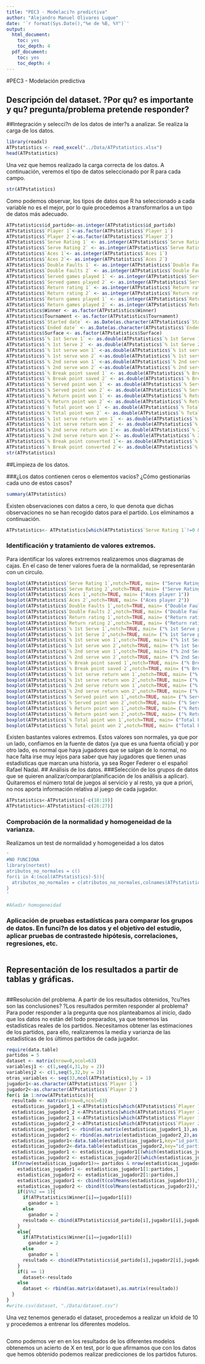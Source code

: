 ```yaml
---
title: "PEC3 - Modelaci?n predictiva"
author: "Alejandro Manuel Olivares Luque"
date: '`r format(Sys.Date(),"%e de %B, %Y")`'
output:
  html_document:
    toc: yes
    toc_depth: 4
  pdf_document:
    toc: yes
    toc_depth: 4
---
```


#PEC3 - Modelación predictiva

## Descripción del dataset. ?Por qu? es importante y qu? pregunta/problema pretende responder?
##Integración y selecci?n de los datos de inter?s a analizar.
Se realiza la carga de los datos. 
```r
library(readxl)
ATPstatistics <- read_excel("../Data/ATPstatistics.xlsx")
head(ATPstatistics)
```
Una vez que hemos realizado la carga correcta de los datos. A continuación, veremos el tipo de datos seleccionado por R para cada campo.
```r
str(ATPstatistics)
```
Como podemos observar, los tipos de datos que R ha seleccionado a cada variable no es el mejor, por lo quie procedemos a transformarlos a un tipo de datos más adecuado. 

```r
ATPstatistics$id_partido<-as.integer(ATPstatistics$id_partido)
ATPstatistics$`Player 1`<-as.factor(ATPstatistics$`Player 1`)
ATPstatistics$`Player 2`<-as.factor(ATPstatistics$`Player 2`)
ATPstatistics$`Serve Rating 1` <- as.integer(ATPstatistics$`Serve Rating 1`)
ATPstatistics$`Serve Rating 2` <- as.integer(ATPstatistics$`Serve Rating 2`)
ATPstatistics$`Aces 1`<- as.integer(ATPstatistics$`Aces 1`)
ATPstatistics$`Aces 2`<- as.integer(ATPstatistics$`Aces 2`)
ATPstatistics$`Double Faults 1` <- as.integer(ATPstatistics$`Double Faults 1`)
ATPstatistics$`Double Faults 2` <- as.integer(ATPstatistics$`Double Faults 2`)
ATPstatistics$`Served games played 1` <- as.integer(ATPstatistics$`Served games played 1`)
ATPstatistics$`Served games played 2` <- as.integer(ATPstatistics$`Served games played 2`)
ATPstatistics$`Return rating 1` <- as.integer(ATPstatistics$`Return rating 1`)
ATPstatistics$`Return rating 2` <- as.integer(ATPstatistics$`Return rating 2`)
ATPstatistics$`Return games played 1` <- as.integer(ATPstatistics$`Return games played 1`)
ATPstatistics$`Return games played 2` <- as.integer(ATPstatistics$`Return games played 2`)
ATPstatistics$Winner <- as.factor(ATPstatistics$Winner)
ATPstatistics$Tournament <- as.factor(ATPstatistics$Tournament)
ATPstatistics$`Started date` <- as.Date(as.character(ATPstatistics$`Started date`), "%d/%m/%Y")
ATPstatistics$`Ended date` <- as.Date(as.character(ATPstatistics$`Ended date`),  "%d/%m/%Y")
ATPstatistics$Surface <- as.factor(ATPstatistics$Surface)
ATPstatistics$`% 1st Serve 1` <- as.double(ATPstatistics$`% 1st Serve 1`)/100
ATPstatistics$`% 1st Serve 2` <- as.double(ATPstatistics$`% 1st Serve 2`)/100
ATPstatistics$`% 1st serve won 1` <-as.double(ATPstatistics$`% 1st serve won 1`)/100
ATPstatistics$`% 1st serve won 2` <-as.double(ATPstatistics$`% 1st serve won 2`)/100
ATPstatistics$`% 2nd serve won 1` <-as.double(ATPstatistics$`% 2nd serve won 1`)/100
ATPstatistics$`% 2nd serve won 2` <-as.double(ATPstatistics$`% 2nd serve won 2`)/100
ATPstatistics$`% Break point saved 1` <- as.double(ATPstatistics$`% Break point saved 1`)/100
ATPstatistics$`% Break point saved 2` <- as.double(ATPstatistics$`% Break point saved 2`)/100
ATPstatistics$`% Served point won 1` <- as.double(ATPstatistics$`% Served point won 1`)/100
ATPstatistics$`% Served point won 2` <- as.double(ATPstatistics$`% Served point won 2`)/100
ATPstatistics$`% Return point won 1` <- as.double(ATPstatistics$`% Return point won 1`)/100
ATPstatistics$`% Return point won 2` <- as.double(ATPstatistics$`% Return point won 2`)/100
ATPstatistics$`% Total point won 1` <- as.double(ATPstatistics$`% Total point won 1`)/100
ATPstatistics$`% Total point won 2` <- as.double(ATPstatistics$`% Total point won 2`)/100
ATPstatistics$`% 1st serve return won 1` <- as.double(ATPstatistics$`% 1st serve return won 1`)/100
ATPstatistics$`% 1st serve return won 2` <- as.double(ATPstatistics$`% 1st serve return won 2` )/100
ATPstatistics$`% 2nd serve return won 1`<- as.double(ATPstatistics$`% 2nd serve return won 1`)/100
ATPstatistics$`% 2nd serve return won 2`<- as.double(ATPstatistics$`% 2nd serve return won 2`)/100
ATPstatistics$`% Break point converted 1`<- as.double(ATPstatistics$`% Break point converted 1`)/100
ATPstatistics$`% Break point converted 2`<- as.double(ATPstatistics$`% Break point converted 2`)/100
str(ATPstatistics)
```

##Limpieza de los datos.

###¿Los datos contienen ceros o elementos vacíos? ¿Cómo gestionarías cada uno de estos casos?
```r
summary(ATPstatistics)
```
Existen observaciones con datos a cero, lo que denota que dichas observaciones no se han recogido datos para el partido. Los eliminamos a continuación.
```r
ATPstatistics<- ATPstatistics[which(ATPstatistics$`Serve Rating 1`!=0 & ATPstatistics$`Serve Rating 2`!=0 & ATPstatistics$`Return rating 1` !=0 & ATPstatistics$`Return rating 2` !=0),]
```
### Identificación y tratamiento de valores extremos.
Para identificar los valores extrremos realizaremos unos diagramas de cajas. En el caso de tener valores fuera de la normalidad, se representarán con un circulo.
```r
boxplot(ATPstatistics$`Serve Rating 1`,notch=TRUE, main= ("Serve Rating player 1"))
boxplot(ATPstatistics$`Serve Rating 2`,notch=TRUE, main= ("Serve Rating player 2"))
boxplot(ATPstatistics$`Aces 1`,notch=TRUE, main= ("Aces player 1"))
boxplot(ATPstatistics$`Aces 2`,notch=TRUE, main= ("Aces player 2"))
boxplot(ATPstatistics$`Double Faults 1`,notch=TRUE, main= ("Double Faults player 1"))
boxplot(ATPstatistics$`Double Faults 2`,notch=TRUE, main= ("Double Faults player 2"))
boxplot(ATPstatistics$`Return rating 1`,notch=TRUE, main= ("Return rating player 1"))
boxplot(ATPstatistics$`Return rating 2`,notch=TRUE, main= ("Return rating player 2"))
boxplot(ATPstatistics$`% 1st Serve 1`,notch=TRUE, main= ("% 1st Serve player 1"))
boxplot(ATPstatistics$`% 1st Serve 2`,notch=TRUE, main= ("% 1st Serve player 2"))
boxplot(ATPstatistics$`% 1st serve won 1`,notch=TRUE, main= ("% 1st Serve Won player 1"))
boxplot(ATPstatistics$`% 1st serve won 2`,notch=TRUE, main= ("% 1st Serve Won player 2"))
boxplot(ATPstatistics$`% 2nd serve won 1`,notch=TRUE, main= ("% 2nd Serve Won player 1"))
boxplot(ATPstatistics$`% 2nd serve won 2`,notch=TRUE, main= ("% 2nd Serve Won player 2"))
boxplot(ATPstatistics$`% Break point saved 1`,notch=TRUE, main= ("% Break point saved player 1"))
boxplot(ATPstatistics$`% Break point saved 2`,notch=TRUE, main= ("% Break poiint saved player 2"))
boxplot(ATPstatistics$`% 1st serve return won 1`,notch=TRUE, main= ("% 1st Serve Return Won player 1"))
boxplot(ATPstatistics$`% 1st serve return won 2`,notch=TRUE, main= ("% 1st Serve Return Won player 2"))
boxplot(ATPstatistics$`% 2nd serve return won 1`,notch=TRUE, main= ("% 2nd Serve Return Won player 1"))
boxplot(ATPstatistics$`% 2nd serve return won 2`,notch=TRUE, main= ("% 2nd Serve Return Won player 2"))
boxplot(ATPstatistics$`% Served point won 1`,notch=TRUE, main= ("% Served Point Won player 1"))
boxplot(ATPstatistics$`% Served point won 2`,notch=TRUE, main= ("% Served Point Won player 2"))
boxplot(ATPstatistics$`% Return point won 1`,notch=TRUE, main= ("% Return Point Won player 1"))
boxplot(ATPstatistics$`% Return point won 2`,notch=TRUE, main= ("% Return Point Won player 2"))
boxplot(ATPstatistics$`% Total point won 1`,notch=TRUE, main= ("Total Point Won player 1"))
boxplot(ATPstatistics$`% Total point won 2`,notch=TRUE, main= ("Total Point Won player 2"))
```
Existen bastantes valores extremos. Estos valores son normales, ya que por un lado, confiamos en la fuente de datos (ya que es una fuenta oficial) y por otro lado, es normal que haya jugadores que se salgan de lo normal, no hace falta irse muy lejos para saber que hay jugadores que tienen unas estadisticas que marcan una historia, ya sea Roger Federer o el español Rafael Nadal.
## Análisis de los datos.
###Selección de los grupos de datos que se quieren analizar/comparar(planificación de los análisis a aplicar).
Quitaremos el número total de juegos al servicio y al resto, ya que a priori, no nos aporta información relativa al juego de cada jugador. 
```r
ATPstatistics<-ATPstatistics[-c(18:19)]
ATPstatistics<-ATPstatistics[-c(26:27)]
```
### Comprobación de la normalidad y homogeneidad de la varianza.
Realizamos un test de normalidad y homogeneidad a los datos 
```r
'
#NO FUNCIONA
library(nortest)
atributos_no_normales = c()
for(i in 4:(ncol(ATPstatistics)-5)){
  atributos_no_normales = c(atributos_no_normales,colnames(ATPstatistics[ad.test(as.matrix(ATPstatistics[,i]))$p.value < 0.05]))
}
'

#Añadir homogeneidad
```

### Aplicación de pruebas estadísticas para comparar los grupos de datos. En funci?n de los datos y el objetivo del estudio, aplicar pruebas de contrastede hipótesis, correlaciones, regresiones, etc.
```r

```

## Representación de los resultados a partir de tablas y gráficas.
```r

```

##Resolución del problema. A partir de los resultados obtenidos, ?cu?les son las conclusiones? ?Los resultados permiten responder al problema?
Para poder responder a la pregunta que nos planteabamos al inicio, dado que los datos no están del todo preparados, ya que tenemos las estadisticas reales de los partidos. Necesitamos obtener las estimaciones de los partidos, para ello, realizaremos la media y varianza de las estadisticas de los últimos partidos de cada jugador.
```r
require(data.table)
partidos = 5
dataset <- matrix(nrow=0,ncol=63)
variablesj1 <- c(1,seq(4,31,by = 2))
variablesj2 <- c(1,seq(5,32,by = 2))
otras_variables <- seq(33,ncol(ATPstatistics),by = 1)
jugador1<-as.character(ATPstatistics$`Player 1`)
jugador2<-as.character(ATPstatistics$`Player 2`)
for(i in 1:nrow(ATPstatistics)){
  resultado <- matrix(nrow=0,ncol=63)
  estadisticas_jugador1_1 <-ATPstatistics[which(ATPstatistics$`Player 1`==jugador1[i]),variablesj1]
  estadisticas_jugador1_2 <-ATPstatistics[which(ATPstatistics$`Player 2`==jugador1[i]),variablesj2]
  estadisticas_jugador2_1 <-ATPstatistics[which(ATPstatistics$`Player 1`==jugador2[i]),variablesj1]
  estadisticas_jugador2_2 <-ATPstatistics[which(ATPstatistics$`Player 2`==jugador2[i]),variablesj2] 
  estadisticas_jugador1 <- rbind(as.matrix(estadisticas_jugador1_1),as.matrix(estadisticas_jugador1_2))
  estadisticas_jugador2 <- rbind(as.matrix(estadisticas_jugador2_2),as.matrix(estadisticas_jugador2_1))
  estadisticas_jugador1<-data.table(estadisticas_jugador1,key="id_partido")
  estadisticas_jugador2<-data.table(estadisticas_jugador2,key="id_partido")
  estadisticas_jugador1 <- estadisticas_jugador1[(which(estadisticas_jugador2$id_partido >ATPstatistics$id_partido[i])),2:ncol(estadisticas_jugador1)]
  estadisticas_jugador2 <- estadisticas_jugador2[(which(estadisticas_jugador2$id_partido > ATPstatistics$id_partido[i])),2:ncol(estadisticas_jugador2)]
  if(nrow(estadisticas_jugador1)>= partidos & nrow(estadisticas_jugador2)>= partidos){
    estadisticas_jugador1 <- estadisticas_jugador1[1:partidos,]
    estadisticas_jugador2 <- estadisticas_jugador2[1:partidos,]
    estadisticas_jugador1 <- cbind(t(colMeans(estadisticas_jugador1)),t(apply(estadisticas_jugador1,2,sd)))
    estadisticas_jugador2 <- cbind(t(colMeans(estadisticas_jugador2)),t(apply(estadisticas_jugador2,2,sd)))
    if(i%%2 == 1){
      if(ATPstatistics$Winner[i]==jugador1[i])
        ganador = 1
      else
        ganador = 2
      resultado <- cbind(ATPstatistics$id_partido[i],jugador1[i],jugador2[i],estadisticas_jugador1,estadisticas_jugador2,ganador,ATPstatistics[i,otras_variables])
    }
    else{
      if(ATPstatistics$Winner[i]==jugador1[i])
        ganador = 2
      else
        ganador = 1
      resultado <- cbind(ATPstatistics$id_partido[i],jugador2[i],jugador1[i],estadisticas_jugador2,estadisticas_jugador1,ganador,ATPstatistics[i,otras_variables])
    }
    if(i == 1)
      dataset<-resultado
    else
      dataset <- rbind(as.matrix(dataset),as.matrix(resultado))
  }
}
#write.csv(dataset, "./Data/dataset.csv")
```
Una vez tenemos generado el dataset, procedemos a realizar un kfold de 10 y procedemos a entrenar los diferentes modelos.
```r

```
Como podemos ver en en los resultados de los diferentes modelos obtenemos un acierto de X en test, por lo que afirmamos que con los datos que hemos obtenido podemos realizar predicciones de los partidos futuros. 